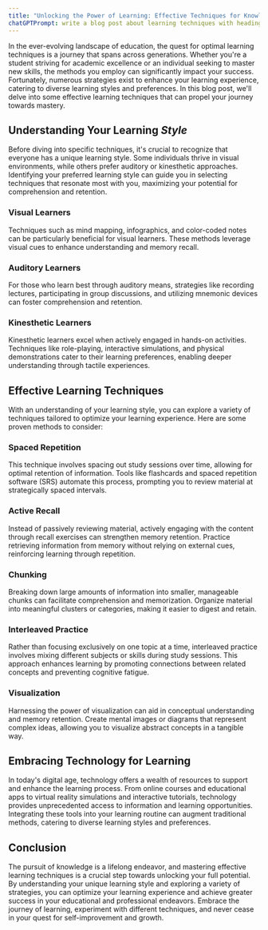 ```yaml
---
title: "Unlocking the Power of Learning: Effective Techniques for Knowledge Acquisition"
chatGPTPrompt: write a blog post about learning techniques with headings and sub-headings
---
```


In the ever-evolving landscape of education, the quest for optimal learning techniques is a journey that spans across generations. Whether you're a student striving for academic excellence or an individual seeking to master new skills, the methods you employ can significantly impact your success. Fortunately, numerous strategies exist to enhance your learning experience, catering to diverse learning styles and preferences. In this blog post, we'll delve into some effective learning techniques that can propel your journey towards mastery.

## Understanding Your Learning _Style_

Before diving into specific techniques, it's crucial to recognize that everyone has a unique learning style. Some individuals thrive in visual environments, while others prefer auditory or kinesthetic approaches. Identifying your preferred learning style can guide you in selecting techniques that resonate most with you, maximizing your potential for comprehension and retention.

### Visual Learners

Techniques such as mind mapping, infographics, and color-coded notes can be particularly beneficial for visual learners. These methods leverage visual cues to enhance understanding and memory recall.

### Auditory Learners

For those who learn best through auditory means, strategies like recording lectures, participating in group discussions, and utilizing mnemonic devices can foster comprehension and retention.

### Kinesthetic Learners

Kinesthetic learners excel when actively engaged in hands-on activities. Techniques like role-playing, interactive simulations, and physical demonstrations cater to their learning preferences, enabling deeper understanding through tactile experiences.

## Effective Learning Techniques

With an understanding of your learning style, you can explore a variety of techniques tailored to optimize your learning experience. Here are some proven methods to consider:

### Spaced Repetition

This technique involves spacing out study sessions over time, allowing for optimal retention of information. Tools like flashcards and spaced repetition software (SRS) automate this process, prompting you to review material at strategically spaced intervals.

### Active Recall

Instead of passively reviewing material, actively engaging with the content through recall exercises can strengthen memory retention. Practice retrieving information from memory without relying on external cues, reinforcing learning through repetition.

### Chunking

Breaking down large amounts of information into smaller, manageable chunks can facilitate comprehension and memorization. Organize material into meaningful clusters or categories, making it easier to digest and retain.

### Interleaved Practice

Rather than focusing exclusively on one topic at a time, interleaved practice involves mixing different subjects or skills during study sessions. This approach enhances learning by promoting connections between related concepts and preventing cognitive fatigue.

### Visualization

Harnessing the power of visualization can aid in conceptual understanding and memory retention. Create mental images or diagrams that represent complex ideas, allowing you to visualize abstract concepts in a tangible way.

## Embracing Technology for Learning

In today's digital age, technology offers a wealth of resources to support and enhance the learning process. From online courses and educational apps to virtual reality simulations and interactive tutorials, technology provides unprecedented access to information and learning opportunities. Integrating these tools into your learning routine can augment traditional methods, catering to diverse learning styles and preferences.

## Conclusion

The pursuit of knowledge is a lifelong endeavor, and mastering effective learning techniques is a crucial step towards unlocking your full potential. By understanding your unique learning style and exploring a variety of strategies, you can optimize your learning experience and achieve greater success in your educational and professional endeavors. Embrace the journey of learning, experiment with different techniques, and never cease in your quest for self-improvement and growth.
